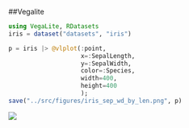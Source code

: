 ##Vegalite

```julia
using VegaLite, RDatasets
iris = dataset("datasets", "iris")

p = iris |> @vlplot(:point,
                    x=:SepalLength,
                    y=:SepalWidth,
                    color=:Species,
                    width=400,
                    height=400
                    );
save("../src/figures/iris_sep_wd_by_len.png", p)

```

![](figures/iris_sep_wd_by_len.png)
